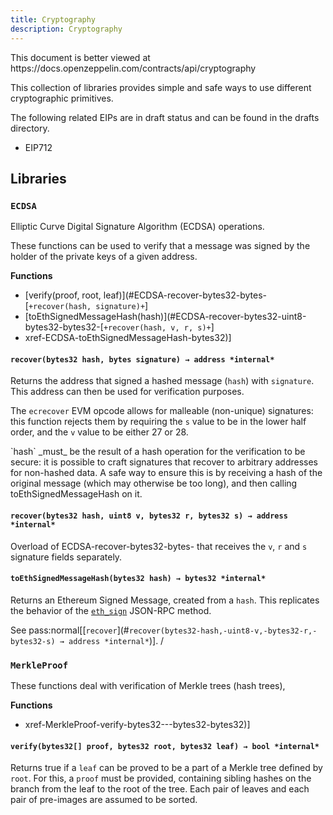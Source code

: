 ```yaml
---
title: Cryptography
description: Cryptography
---
```


<Callout>
This document is better viewed at https://docs.openzeppelin.com/contracts/api/cryptography
</Callout>

This collection of libraries provides simple and safe ways to use different cryptographic primitives.

The following related EIPs are in draft status and can be found in the drafts directory.

* EIP712

## Libraries

### ``ECDSA``

Elliptic Curve Digital Signature Algorithm (ECDSA) operations.

These functions can be used to verify that a message was signed by the holder
of the private keys of a given address.

**Functions**

* [verify(proof, root, leaf)](#ECDSA-recover-bytes32-bytes-[`+recover(hash, signature)+`]
* [toEthSignedMessageHash(hash)](#ECDSA-recover-bytes32-uint8-bytes32-bytes32-[`+recover(hash, v, r, s)+`]
* xref-ECDSA-toEthSignedMessageHash-bytes32)]

#### `recover(bytes32 hash, bytes signature) → address *internal*`

Returns the address that signed a hashed message (`hash`) with
`signature`. This address can then be used for verification purposes.

The `ecrecover` EVM opcode allows for malleable (non-unique) signatures:
this function rejects them by requiring the `s` value to be in the lower
half order, and the `v` value to be either 27 or 28.

<Callout type='warn'>
`hash` _must_ be the result of a hash operation for the
</Callout>
verification to be secure: it is possible to craft signatures that
recover to arbitrary addresses for non-hashed data. A safe way to ensure
this is by receiving a hash of the original message (which may otherwise
be too long), and then calling toEthSignedMessageHash on it.

#### `recover(bytes32 hash, uint8 v, bytes32 r, bytes32 s) → address *internal*`

Overload of ECDSA-recover-bytes32-bytes- that receives the `v`,
`r` and `s` signature fields separately.

#### `toEthSignedMessageHash(bytes32 hash) → bytes32 *internal*`

Returns an Ethereum Signed Message, created from a `hash`. This
replicates the behavior of the
[`eth_sign`](https://github.com/ethereum/wiki/wiki/JSON-RPC#eth_sign)
JSON-RPC method.

See pass:normal[[``recover``](#`recover(bytes32-hash,-uint8-v,-bytes32-r,-bytes32-s) → address *internal*`)].
/

### ``MerkleProof``

These functions deal with verification of Merkle trees (hash trees),

**Functions**

* xref-MerkleProof-verify-bytes32---bytes32-bytes32)]

#### `verify(bytes32[] proof, bytes32 root, bytes32 leaf) → bool *internal*`

Returns true if a `leaf` can be proved to be a part of a Merkle tree
defined by `root`. For this, a `proof` must be provided, containing
sibling hashes on the branch from the leaf to the root of the tree. Each
pair of leaves and each pair of pre-images are assumed to be sorted.
